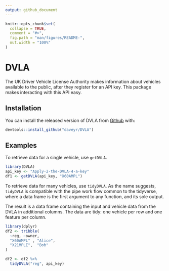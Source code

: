 ```yaml
---
output: github_document
---
```


<!-- README.md is generated from README.Rmd. Please edit that file -->

```r
knitr::opts_chunk$set(
  collapse = TRUE,
  comment = "#>",
  fig.path = "man/figures/README-",
  out.width = "100%"
)
```


# DVLA

<!-- badges: start -->
<!-- badges: end -->

The UK Driver Vehicle License Authority makes information about vehicles available to the public, after they register for an API key. This package makes interacting with this API easy.

## Installation

You can install the released version of DVLA from [Github](https://github.com) with:

``` r
devtools::install_github("daveyr/DVLA")
```

## Examples

To retrieve data for a single vehicle, use `getDVLA`.

```r
library(DVLA)
api_key <- "Apply-2-the-DVLA-4-a-key"
df1 <- getDVLA(api_key, "X60AMPL")

```

To retrieve data for many vehicles, use `tidyDVLA`. As the name suggests, `tidyDVLA` is compatible with the pipe work flow common to the tidyverse, where a data frame is the first argument to any function, and its sole output.

The result is a data frame containing the input and vehicle data from the DVLA in additional columns. The data are tidy: one vehicle per row and one feature per column.

``` r
library(dplyr)
df2 <- tribble(
  ~reg, ~owner,
  "X60AMPL" , "Alice",
  "X21MPLE",  "Bob"
)

df2 <- df2 %>%
  tidyDVLA("reg", api_key)

```
